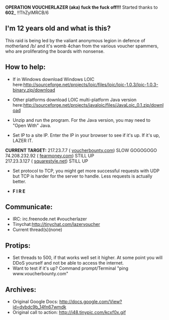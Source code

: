 '''OPERATION VOUCHERLAZER (aka) fuck the fuck off!!!'''
Started thanks to '''602'''_ !!ThZylMRCB/6


== I'm 12 years old and what is this? ==

This raid is being led by the valiant anonymous legion in defence of motherland /b/ and it's womb 4chan from the various voucher spammers, who are proliferating the boards with nonsense.

== How to help: ==

* If in Windows download Windows LOIC here:[http://sourceforge.net/projects/loic/files/loic/loic-1.0.3/loic-1.0.3-binary.zip/download http://sourceforge.net/projects/loic/files/loic/loic-1.0.3/loic-1.0.3-binary.zip/download]

* Other platforms download LOIC multi-platform Java version here:[http://sourceforge.net/projects/javaloic/files/JavaLoic_0.1.zip/download http://sourceforge.net/projects/javaloic/files/JavaLoic_0.1.zip/download]

* Unzip and run the program. For the Java version, you may need to "Open With" Java.

* Set IP to a site IP. Enter the IP in your browser to see if it's up. If it's up, LAZER IT.

'''CURRENT TARGET:''' 217.23.7.7 (  [http://voucherbounty.com/ voucherbounty.com]) SLOW GOGOGOGO<br>
74.208.232.92 (  [http://fearmoney.com/ fearmoney.com]) STILL UP<br>
217.23.3.127 (  [http://squarestyle.net/ squarestyle.net]) STILL UP

* Set protocol to TCP, you might get more successful requests with UDP but TCP is harder for the server to handle. Less requests is actually better. 

* '''F I R E '''

== Communicate: ==

* IRC: irc.freenode.net #voucherlazer 
* Tinychat:[http://tinychat.com/lazervoucher http://tinychat.com/lazervoucher]
* Current thread(s)(none)

== Protips: ==

* Set threads to 500, if that works well set it higher. At some point you will DDoS yourself and not be able to access the internet.
* Want to test if it's up? Command prompt/Terminal "ping www.voucherbounty.com" 

== Archives: ==

* Original Google Docs: http://docs.google.com/View?id=dvbdc9b_14fn67wmdk
* Original call to action: http://i48.tinypic.com/kcxf0x.gif